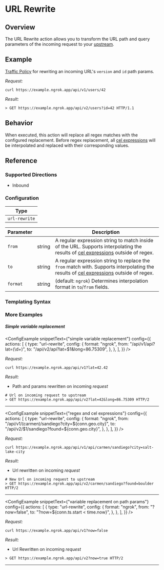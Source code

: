 
# URL Rewrite

## Overview

The URL Rewrite action allows you to transform the URL path and query parameters of the incoming request to your [upstream](/docs/how-ngrok-works/#ngrok-vs-traditional-reverse-proxies).

## Example

[Traffic Policy](/docs/http/traffic-policy/index.mdx) for rewriting an incoming URL's `version` and `id` path params.

<ExampleHTTP />

_Request:_

```shell
curl https://example.ngrok.app/api/v1/users/42
```

_Result:_

```shell
> GET https://example.ngrok.app/api/v2/users?id=42 HTTP/1.1
```

## Behavior

When executed, this action will replace all regex matches with the configured replacement. Before regex replacement, all [cel expressions](/docs/http/traffic-policy/expressions/writing-guide/) will be interpolated and replaced with their corresponding values.

## Reference

### Supported Directions

- Inbound

### Configuration

| Type          |
| ------------- |
| `url-rewrite` |

| Parameter | &nbsp; | Description                                                                                                                                                 |
| --------- | ------ | ----------------------------------------------------------------------------------------------------------------------------------------------------------- |
| `from`    | string | A regular expression string to match inside of the URL. Supports interpolating the results of [cel expressions](#templating-syntax) outside of regex.       |
| `to`      | string | A regular expression string to replace the `from` match with. Supports interpolating the results of [cel expressions](#templating-syntax) outside of regex. |
| `format`  | string | (default: `ngrok`) Determines interpolation format in `to`/`from` fields.                                                                                   |

### Templating Syntax

<CelTemplateSyntaxExplanation />

### More Examples

##### Simple variable replacement

<ConfigExample
	snippetText={"simple variable replacement"}
	config={{
		actions: [
			{
				type: "url-rewrite",
				config: {
					format: "ngrok",
					from: "/api/v1/api?lat=(\d+)",
					to: "/api/v2/api?lat=$1&long=86.75309",
				},
			},
		],
	}}
/>

_Request:_

```shell
curl https://example.ngrok.app/api/v1?lat=42.42
```

_Result:_

- Path and params rewritten on incoming _request_

```shell
# Url on incoming request to upstream
> GET https://example.ngrok.app/api/v2?lat=42&long=86.75309 HTTP/2
```

<hr />

<ConfigExample
	snippetText={"regex and cel expressions"}
	config={{
		actions: [
			{
				type: "url-rewrite",
				config: {
					format: "ngrok",
					from: "/api/v1/(carmen)/sandiego?city=${conn.geo.city}",
					to: "/api/v2/$1/sandiego?found=${conn.geo.city}",
				},
			},
		],
	}}
/>

_Request:_

```shell
curl https://example.ngrok.app/api/v1/api/carmen/sandiego?city=salt-lake-city
```

_Result:_

- Url rewritten on incoming _request_

```shell
# New Url on incoming request to upstream
> GET https://example.ngrok.app/api/v2/carmen/sandiego?found=boulder HTTP/2
```

<hr />

<ConfigExample
	snippetText={"variable replacement on path params"}
	config={{
		actions: [
			{
				type: "url-rewrite",
				config: {
					format: "ngrok",
					from: "?now=false",
					to: "?now=${conn.ts.start < time.now}",
				},
			},
		],
	}}
/>

_Request:_

```shell
curl https://example.ngrok.app/api/v1?now=false
```

_Result:_

- Url Rewritten on incoming _request_

```shell
> GET https://example.ngrok.app/api/v2?now=true HTTP/2
```

<hr />
